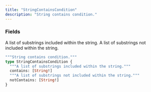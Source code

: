 ```yaml
---
title: "StringContainsCondition"
description: "String contains condition."
---
```


### Fields

<ResponseField name="contains" type="[String!]">
  A list of substrings included within the string.
</ResponseField>

<ResponseField name="notContains" type="[String!]">
  A list of substrings not included within the string.
</ResponseField>


```graphql StringContainsCondition
"""String contains condition."""
type StringContainsCondition {
  """A list of substrings included within the string."""
  contains: [String!]
  """A list of substrings not included within the string."""
  notContains: [String!]
}
```
